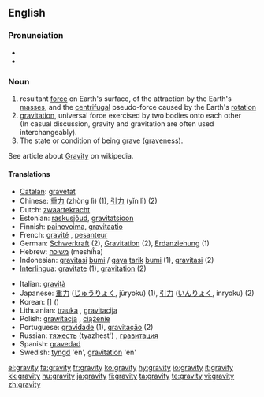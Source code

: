 ==English==
{{wikipedia}}
===Pronunciation===
*{{IPA|/ˈɡɹævɪti/}}
*{{audio|en-us-gravity.ogg|Audio (US)}}

===Noun===
{{en-noun|-}}

# resultant [[force]] on Earth's surface, of the attraction by the Earth's [[mass]]es, and the [[centrifugal]] pseudo-force caused by the Earth's [[rotation]]
# [[gravitation]], universal force exercised by two bodies onto each other<br> (In casual discussion, gravity and gravitation are often used interchangeably).
# The state or condition of being [[grave]] ([[graveness]]).
See article about [[w:Gravity|Gravity]] on wikipedia.

====Translations====
{{rfc-trans}}
{{top}}
*[[Catalan]]: [[gravetat]] {{f}}
*Chinese: [[重力]] (zhòng lì) (1), [[引力]] (yǐn lì) (2)
*Dutch: [[zwaartekracht]] {{f}}
*Estonian: [[raskusjõud]], [[gravitatsioon]]
*Finnish: [[painovoima]], [[gravitaatio]]
*French: [[gravité]] {{f}}, [[pesanteur]] {{f}}
*German: [[Schwerkraft]] {{f}} (2), [[Gravitation]] {{f}} (2), [[Erdanziehung]] {{f}} (1)
*Hebrew: [[משיכה]] (meshiĥa) {{f}}
*Indonesian: [[gravitasi]] [[bumi]] / [[gaya]] [[tarik]] [[bumi]] (1), [[gravitasi]] (2)
*[[Interlingua]]: [[gravitate]] (1), [[gravitation]] (2)
{{mid}}
*Italian: [[gravità]] {{f}}
*Japanese: [[重力]] ([[じゅうりょく]], jūryoku) (1), [[引力]] ([[いんりょく]], inryoku) (2)
*Korean: [[]] [] ()
*Lithuanian: [[trauka]] {{f}}, [[gravitacija]] {{f}}
*Polish: [[grawitacja]] {{f}}, [[ciążenie]] {{n}}
*Portuguese: [[gravidade]] {{f}} (1), [[gravitação]] {{f}} (2)
*Russian: [[тяжесть]] (tyazhest') {{f}}, [[гравитация]]
*Spanish: [[gravedad]] {{f}}
*Swedish: [[tyngd]] 'en', [[gravitation]] 'en'
{{bottom}}

[[el:gravity]]
[[fa:gravity]]
[[fr:gravity]]
[[ko:gravity]]
[[hy:gravity]]
[[io:gravity]]
[[it:gravity]]
[[kk:gravity]]
[[hu:gravity]]
[[ja:gravity]]
[[fi:gravity]]
[[ta:gravity]]
[[te:gravity]]
[[vi:gravity]]
[[zh:gravity]]